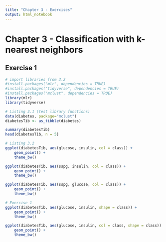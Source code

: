 ```yaml
---
title: "Chapter 3 - Exercises"
output: html_notebook
---
```


# Chapter 3 - Classification with k-nearest neighbors

## Exercise 1
```r
# import libraries from 3.2
#install.packages("mlr", dependencies = TRUE)
#install.packages("tidyverse", dependencies = TRUE)
#install.packages("mclust", dependencies = TRUE)
library(mlr)
library(tidyverse)

# Listing 3.1 (test library functions)
data(diabetes, package="mclust")
diabetesTib <- as_tibble(diabetes)

summary(diabetesTib)
head(diabetesTib, n = 5)
```
```r
# Listing 3.2
ggplot(diabetesTib, aes(glucose, insulin, col = class)) + 
    geom_point() +
    theme_bw()

ggplot(diabetesTib, aes(sspg, insulin, col = class)) +
    geom_point() +
    theme_bw()

ggplot(diabetesTib, aes(sspg, glucose, col = class)) +
    geom_point() +
    theme_bw()
```
```r
# Exercise 1
ggplot(diabetesTib, aes(glucose, insulin, shape = class)) + 
    geom_point() +
    theme_bw()

ggplot(diabetesTib, aes(glucose, insulin, col = class, shape = class)) + 
    geom_point() +
    theme_bw()
```